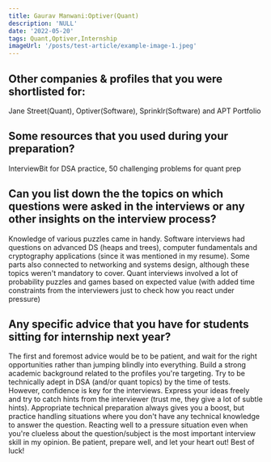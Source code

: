 ```yaml
---
title: Gaurav Manwani:Optiver(Quant)
description: 'NULL' 
date: '2022-05-20'
tags: Quant,Optiver,Internship
imageUrl: '/posts/test-article/example-image-1.jpeg'
---
```


## Other companies & profiles that you were shortlisted for:
Jane Street(Quant), Optiver(Software), Sprinklr(Software) and APT Portfolio

## Some resources that you used during your preparation?
InterviewBit for DSA practice, 50 challenging problems for quant prep

## Can you list down the the topics on which questions were asked in the interviews or any other insights on the interview process?
Knowledge of various puzzles came in handy. Software interviews had questions on advanced DS (heaps and trees), computer fundamentals and cryptography applications (since it was mentioned in my resume). Some parts also connected to networking and systems design, although these topics weren't mandatory to cover.
Quant interviews involved a lot of probability puzzles and games based on expected value (with added time constraints from the interviewers just to check how you react under pressure)
## Any specific advice that you have for students sitting for internship next year?
The first and foremost advice would be to be patient, and wait for the right opportunities rather than jumping blindly into everything. Build a strong academic background related to the profiles you're targeting. Try to be technically adept in DSA (and/or quant topics) by the time of tests.
However, confidence is key for the interviews. Express your ideas freely and try to catch hints from the interviewer (trust me, they give a lot of subtle hints). Appropriate technical preparation always gives you a boost, but practice handling situations where you don't have any technical knowledge to answer the question. Reacting well to a pressure situation even when you're clueless about the question/subject is the most important interview skill in my opinion.
Be patient, prepare well, and let your heart out! Best of luck!

